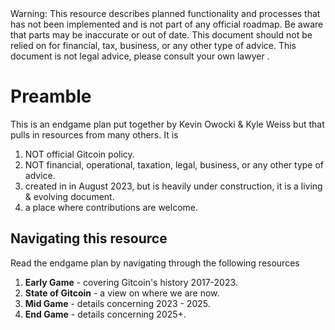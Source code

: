 
<Callout type="warning">
  Warning: This resource describes planned functionality and processes that has
  not been implemented and is not part of any official roadmap. Be aware that parts may be inaccurate or out of
  date.  This document should not be relied on for financial, tax, business, or any other type of advice.  This document is not legal advice, please consult your own lawyer .
</Callout>

# Preamble


This is an endgame plan put together by Kevin Owocki & Kyle Weiss but that pulls in resources from many others.  It is 

1. NOT official Gitcoin policy.
2. NOT financial, operational, taxation, legal, business, or any other type of advice.
3. created in in August 2023, but is heavily under construction, it is a living & evolving document.
4. a place where contributions are welcome. 

## Navigating this resource

Read the endgame plan by navigating through the following resources

1. **Early Game** - covering Gitcoin's history 2017-2023.
2. **State of Gitcoin** - a view on where we are now.
3. **Mid Game** - details concerning 2023 - 2025.
4. **End Game** - details concerning 2025+.